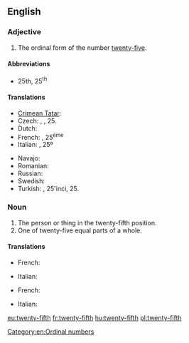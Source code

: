 ==English==

===Adjective===
{{en-adj|head=[[twenty]]-[[fifth]]|-}}

# The ordinal form of the number [[twenty-five]].

====Abbreviations====
* 25th, 25<sup>th</sup>

====Translations====
{{trans-top|the ordinal form of the number twenty-five}}
* [[Crimean Tatar]]: {{tø|crh|yigirmi beşinci}}
* Czech: {{t-|cs|dvacátýpátý}}, {{t+|cs|pětadvacátý}}, 25.
* Dutch: {{t+|nl|vijfentwintigste}}
* French: {{t+|fr|vingt-cinquième}}, 25<sup>ème</sup>
* Italian: {{t-|it|venticinquesimo}}, 25º
{{trans-mid}}
* Navajo: {{tø|nv|naadįįʼashdlaʼ góneʼ}}
* Romanian: {{t-|ro|douăzeci și cincilea}}
* Russian: {{t-|ru|двадцать пятый|tr=dvádtsat’ pjátyj}}
* Swedish: {{t-|sv|tjugofemte}}
* Turkish: {{t-|tr|yirmi beşinci}}, 25'inci, 25.
{{trans-bottom}}

===Noun===
{{en-noun|sg=[[twenty]]-[[fifth]]}}

# The person or thing in the twenty-fifth position.
# One of twenty-five equal parts of a whole.

====Translations====
{{trans-top|person or thing in the twenty-fifth position}}
* French: {{t+|fr|vingt-cinquième|m|f}}
{{trans-mid}}
* Italian: {{t-|it|venticinquesimo|m}}
{{trans-bottom}}

{{trans-top|one of twenty-five equal parts of a whole}}
* French: {{t+|fr|vingt-cinquième|m}}
{{trans-mid}}
* Italian: {{t-|it|venticinquesimo|m}}
{{trans-bottom}}

[[Category:en:Ordinal numbers]]

[[eu:twenty-fifth]]
[[fr:twenty-fifth]]
[[hu:twenty-fifth]]
[[pl:twenty-fifth]]